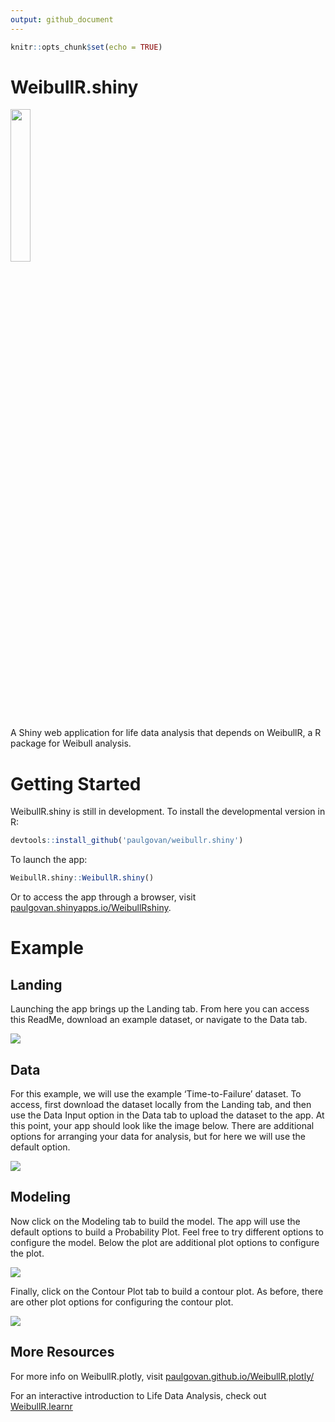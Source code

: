 ```yaml
---
output: github_document
---
```


```r
knitr::opts_chunk$set(echo = TRUE)
```

# WeibullR.shiny

![](https://github.com/paulgovan/WeibullR.shiny/blob/master/inst/app/www/WeibullR.png?raw=true){width=25%}

A Shiny web application for life data analysis that depends on WeibullR, a R package for Weibull analysis.

# Getting Started 

WeibullR.shiny is still in development. To install the developmental version in R:

```r
devtools::install_github('paulgovan/weibullr.shiny')
```

To launch the app: 

```r
WeibullR.shiny::WeibullR.shiny()
```

Or to access the app through a browser, visit [paulgovan.shinyapps.io/WeibullRshiny](paulgovan.shinyapps.io/WeibullRshiny).

# Example
## Landing

Launching the app brings up the Landing tab. From here you can access this ReadMe, download an example dataset, or navigate to the Data tab. 

![](https://github.com/paulgovan/WeibullR.shiny/blob/master/inst/images/Landing.png?raw=true)

## Data

For this example, we will use the example 'Time-to-Failure' dataset. To access, first download the dataset locally from the Landing tab, and then use the Data Input option in the Data tab to upload the dataset to the app. At this point, your app should look like the image below. There are additional options for arranging your data for analysis, but for here we will use the default option. 

![](https://github.com/paulgovan/WeibullR.shiny/blob/master/inst/images/Data.png?raw=true)

## Modeling

Now click on the Modeling tab to build the model. The app will use the default options to build a Probability Plot. Feel free to try different options to configure the model. Below the plot are additional plot options to configure the plot. 

![](https://github.com/paulgovan/WeibullR.shiny/blob/master/inst/images/ProbPlot.png?raw=true)

Finally, click on the Contour Plot tab to build a contour plot. As before, there are other plot options for configuring the contour plot. 

![](https://github.com/paulgovan/WeibullR.shiny/blob/master/inst/images/ContPlot.png?raw=true)

## More Resources

For more info on WeibullR.plotly, visit [paulgovan.github.io/WeibullR.plotly/](https://paulgovan.github.io/WeibullR.plotly/)

For an interactive introduction to Life Data Analysis, check out [WeibullR.learnr](https://paulgovan.github.io/WeibullR.learnr/)
